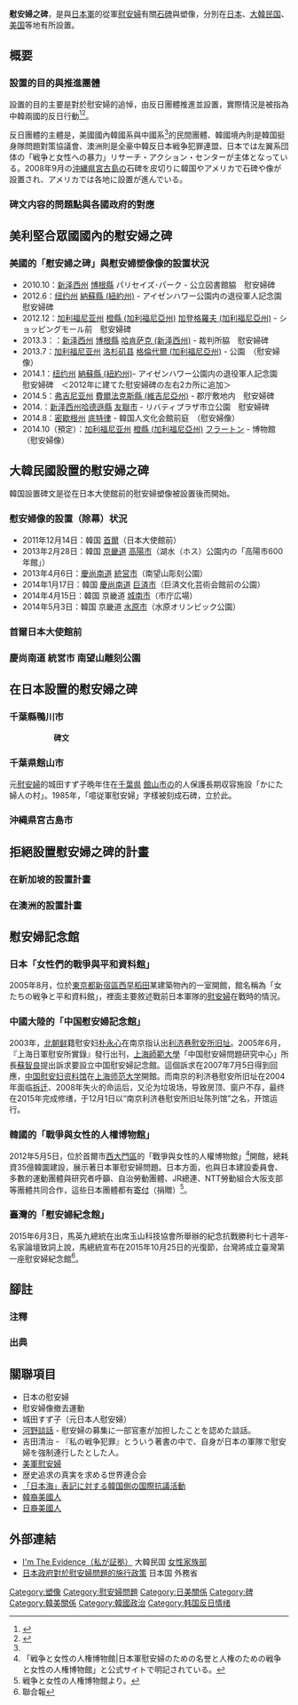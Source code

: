 {{roughtranslation|time=2016-10-09T02:04:22+00:00}}
{{citation style|time=2015-08-24T23:21:17+00:00}}
'''慰安婦之碑'''，是與[[日本軍|日本軍]]的從軍[[慰安婦|慰安婦]]有關[[碑|石碑]]與塑像，分別在[[日本|日本]]、[[大韩民国|大韓民国]]、[[美国|美国]]等地有所設置。

== 概要 ==

=== 設置的目的與推進團體 ===
設置的目的主要是對於慰安婦的追悼，由反日團體推進並設置，實際情況是被指為中韓兩國的反日行動<ref name="newspostseven20120221">{{Cite journal | url = http://www.news-postseven.com/archives/20120221_87534.html | title = 米国内20か所に慰安婦の碑を建立する計画を韓国人が進行中 | journal = SAPIO | issue = 2012年2月22日号 | publisher = NEWSポストセブン | date = 2012-02-21 | accessdate = 2017-08-10 | language = ja | archive-date = 2017-08-09 | archive-url = https://web.archive.org/web/20170809212757/http://www.news-postseven.com/archives/20120221_87534.html | dead-url = no }}</ref><ref name="sankei20131229">{{Cite news | url = http://sankei.jp.msn.com/world/news/131229/amr13122912060002-n1.htm | title = 中国系が慰安婦碑提案、米カリフォルニア州クパチーノ市 2月以降審議、韓国系と連携示唆（1/2ページ） | work = MSN産経ニュース | publisher = 産経新聞 | date = 2013-12-29 | accessdate = 2014-04-15 | deadurl = yes | archiveurl = https://web.archive.org/web/20140301020921/http://sankei.jp.msn.com/world/news/131229/amr13122912060002-n1.htm | archivedate = 2014-03-01 }}</ref>。

反日團體的主體是，美國國內韓國系與中國系<ref name="sankei20131229"/>的民間團體、韓國境內則是韓国挺身隊問題對策協議會、澳洲則是全豪中韓反日本戦争犯罪連盟、日本では左翼系団体の「戦争と女性への暴力」リサーチ・アクション・センターが主体となっている。2008年9月の[[沖繩縣|沖縄県]][[宮古島|宮古島]]の石碑を皮切りに韓国やアメリカで石碑や像が設置され、アメリカでは各地に設置が進んでいる。

=== 碑文内容的問題點與各國政府的對應 ===

== 美利堅合眾國國內的慰安婦之碑 ==

=== 美國的「慰安婦之碑」與慰安婦塑像像的設置状況 ===
* 2010.10：[[新泽西州|新泽西州]] [[博根縣|博根縣]] パリセイズ･パーク - 公立図書館脇　慰安婦碑
* 2012.6：[[纽约州|纽约州]] [[納蘇縣_(紐約州)|納蘇縣 (紐約州)]] - アイゼンハワー公園内の退役軍人記念園　慰安婦碑
* 2012.12：[[加利福尼亚州|加利福尼亚州]] [[橙縣_(加利福尼亞州)|橙縣 (加利福尼亞州)]] [[加登格羅夫_(加利福尼亞州)|加登格羅夫 (加利福尼亞州)]] - ショッピングモール前　慰安婦碑
* 2013.3：：[[新泽西州|新泽西州]] [[博根縣|博根縣]] [[哈肯萨克_(新泽西州)|哈肯萨克 (新泽西州)]] - 裁判所脇　慰安婦碑
* 2013.7：[[加利福尼亚州|加利福尼亚州]] [[洛杉矶县|洛杉矶县]] [[格倫代爾_(加利福尼亞州)|格倫代爾 (加利福尼亞州)]] - 公園　（慰安婦像）
* 2014.1：[[纽约州|纽约州]] [[納蘇縣_(紐約州)|納蘇縣 (紐約州)]]- アイゼンハワー公園内の退役軍人記念園　慰安婦碑　＜2012年に建てた慰安婦碑の左右2カ所に追加＞
* 2014.5：[[弗吉尼亚州|弗吉尼亚州]] [[費爾法克斯縣_(維吉尼亞州)|費爾法克斯縣 (維吉尼亞州)]] - 郡庁敷地内　慰安婦碑
* 2014.：[[新泽西州|新泽西州]][[哈德遜縣|哈德遜縣]] [[友聯市|友聯市]] - リバティプラザ市立公園　慰安婦碑
* 2014.8：[[密歇根州|密歇根州]] [[底特律|底特律]] - 韓国人文化会館前庭　（慰安婦像）
* 2014.10（預定）：[[加利福尼亚州|加利福尼亚州]] [[橙縣_(加利福尼亞州)|橙縣 (加利福尼亞州)]] [[富勒顿_(加利福尼亚州)|フラートン]] - 博物館　（慰安婦像）

== 大韓民國設置的慰安婦之碑 ==
韓国設置碑文是從在日本大使館前的慰安婦塑像被設置後而開始。

=== 慰安婦像的設置（除幕）状況 ===
* 2011年12月14日：韓国 [[首爾|首爾]]（日本大使館前）
* 2013年2月28日：韓国 [[京畿道|京畿道]] [[高陽市|高陽市]]（湖水（ホス）公園内の「高陽市600年館」）
* 2013年4月6日：[[庆尚南道|慶尚南道]] [[統營市|統営市]]（南望山彫刻公園）
* 2014年1月17日：韓国 [[庆尚南道|慶尚南道]] [[巨濟市|巨済市]]（巨済文化芸術会館前の公園）
* 2014年4月15日：韓国 京畿道 [[城南市|城南市]]（市庁広場）
* 2014年5月3日：韓国 京畿道 [[水原市|水原市]]（水原オリンピック公園）

=== 首爾日本大使館前 ===

=== 慶尚南道 統営市 南望山雕刻公園 ===

== 在日本設置的慰安婦之碑 ==

=== 千葉縣鴨川市 ===
:: '''碑文'''

=== 千葉県館山市 ===
元[[慰安妇|慰安婦]]的城田すず子晩年住在[[千葉縣|千葉県]] [[館山市|館山市]]の的人保護長期収容施設「かにた婦人の村」。1985年，「噫従軍慰安婦」字樣被刻成石碑，立於此。

=== 沖縄県宮古島市 ===

== 拒絕設置慰安婦之碑的計畫 ==

=== 在新加坡的設置計畫 ===

=== 在澳洲的設置計畫 ===

== 慰安婦記念館 ==
=== 日本「女性們的戰爭與平和資料館」 ===
2005年8月，位於[[東京都|東京都]][[新宿區|新宿區]][[西早稻田|西早稻田]]某建築物內的一室開館，館名稱為「女たちの戦争と平和資料館」，裡面主要敘述戰前日本軍隊的[[慰安婦|慰安婦]]在戰時的情況。

=== 中國大陸的「中国慰安婦記念館」 ===

2003年，[[北朝鲜|北朝鲜]]籍慰安妇[[朴永心|朴永心]]在南京指认出[[利济巷慰安所旧址|利济巷慰安所旧址]]。2005年6月，『上海日軍慰安所實錄』發行出刊，[[上海師範大學|上海師範大學]]「中国慰安婦問題研究中心」所長[[蘇智良|蘇智良]]提出訴求要設立中国慰安婦記念館。這個訴求在2007年7月5日得到回應，[[中国慰安妇资料馆|中国慰安妇资料馆]]在[[上海师范大学|上海师范大学]]開館。而南京的利济巷慰安所旧址在2004年面临[[拆迁|拆迁]]、2008年失火的命运后，又沦为垃圾场，导致房顶、窗户不存，最终在2015年完成修缮，于12月1日以“南京利济巷慰安所旧址陈列馆”之名，开馆运行。

=== 韓國的「戰爭與女性的人權博物館」 ===
2012年5月5日，位於首爾市[[西大門區|西大門區]]的「戰爭與女性的人權博物館」<ref group="注">「戦争と女性の人権博物館|日本軍慰安婦のための名誉と人権のための戦争と女性の人権博物館」と公式サイトで明記されている。</ref>開館，總耗資35億韓圜建設，展示著日本軍慰安婦問題。日本方面，也與日本建設委員會、多數的運動團體與研究者呼籲、自治勞動團體、JR總連、NTT勞動組合大阪支部等團體共同合作，這些日本團體都有[[寄付|寄付]]（捐贈）<ref group="注">戦争と女性の人権博物館より。</ref>。

=== 臺灣的「慰安婦紀念館」===
2015年6月3日，馬英九總統在出席玉山科技協會所舉辦的紀念抗戰勝利七十週年-名家論壇致詞上說，馬總統宣布在2015年10月25日的光復節，台灣將成立臺灣第一座慰安婦紀念館<ref>聯合報</ref>。

== 腳註 ==

=== 注釋 ===
{{Reflist|group = 注}}

=== 出典 ===

{{Reflist|25em}}

== 關聯項目 ==
* 日本の慰安婦
* 慰安婦像撤去運動
* 城田すず子（元日本人慰安婦）
* [[河野談話|河野談話]] - 慰安婦の募集に一部官憲が加担したことを認めた談話。
* 吉田清治 - 『私の戦争犯罪』とういう著書の中で、自身が日本の軍隊で慰安婦を強制連行したとした人。
* [[美軍慰安婦|美軍慰安婦]]
* 歴史追求の真実を求める世界連合会
* [[日本海称呼争议|「日本海」表記に対する韓国側の国際抗議活動]]
* [[韓裔美國人|韓裔美國人]]
* [[日裔美國人|日裔美國人]]

== 外部連結 ==
* [http://www.hermuseum.go.kr/jpn/ I'm The Evidence（私が証拠）] {{Wayback|url=http://www.hermuseum.go.kr/jpn/ |date=20140715092217 }} 大韓民国 [[大韩民国女性家族部|女性家族部]]
* [http://www.mofa.go.jp/mofaj/area/taisen/ianfu.html 日本政府對於慰安婦問題的施行政策] {{Wayback|url=http://www.mofa.go.jp/mofaj/area/taisen/ianfu.html |date=20141018072215 }} 日本国 外務省

{{反日}}
[[Category:塑像|Category:塑像]]
[[Category:慰安婦問題|Category:慰安婦問題]]
[[Category:日美關係|Category:日美關係]]
[[Category:碑|Category:碑]]
[[Category:韓美關係|Category:韓美關係]]
[[Category:韓國政治|Category:韓國政治]]
[[Category:韩国反日情绪|Category:韩国反日情绪]]